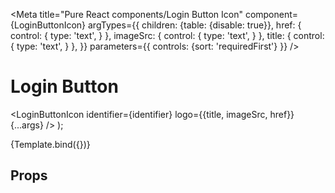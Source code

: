 

<Meta
  title="Pure React components/Login Button Icon"
  component={LoginButtonIcon}
  argTypes={{
    children: {table: {disable: true}},
    href: {
      control: {
        type: 'text',
      }
    },
    imageSrc: {
      control: {
        type: 'text',
      }
    },
    title: {
      control: {
        type: 'text',
      }
    },
  }}
  parameters={{
    controls: {sort: 'requiredFirst'}
  }}
/>

# Login Button
  <LoginButtonIcon identifier={identifier} logo={{title, imageSrc, href}} {...args} />
);

<Canvas>
  <Story name="Default" args={{title: 'Login with DigiD', imageSrc: '/digid.png', href: 'https://example.com/login',}}>
    {Template.bind({})}
  </Story>
</Canvas>

## Props

<Props of={LoginButtonIcon} />
